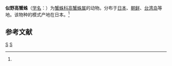 {{Speciesbox
| genus = Takachihoa
| species = trunciformis
| authority = (Boes. et Str., 1906)<ref name='id14582'>{{cite web| url =http://www.bioinfo.cn/db05/BjdwSpecies.php?action=view&id=14582| title =似野高蟹蛛| work =《中国动物物种编目数据库》| publisher =中国科学院微生物研究所| author =中国科学院动物研究所| accessdate =2009-04-28| deadurl =yes| archiveurl =https://web.archive.org/web/20160305023811/http://www.bioinfo.cn/db05/BjdwSpecies.php?action=view&id=14582| archivedate =2016-03-05}}</ref>
}}

'''似野高蟹蛛'''（[[学名|学名]]：{{lang|la|''Takachihoa trunciformis''}}）为[[蟹蛛科|蟹蛛科]][[高蟹蛛属|高蟹蛛属]]的动物。分布于[[日本|日本]]、[[朝鲜|朝鲜]]、[[台湾岛|台湾岛]]等地。该物种的模式产地在日本。<ref name='id14582'/>

== 参考文献 ==
{{reflist}}

{{taxonbar}}

[[Category:1906年描述的动物|S]]
[[Category:高蟹蛛属|S]]


{{蜘蛛小作品}}